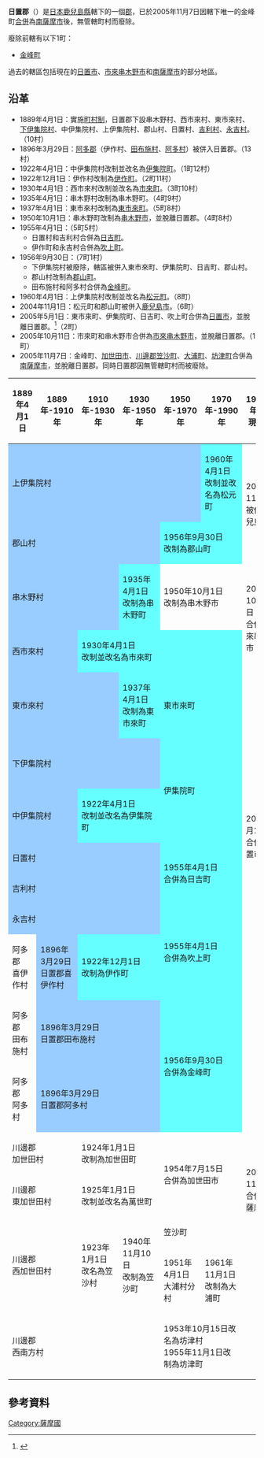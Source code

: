 {{日本郡 (廢除)
| 郡 = 日置郡
| 日文原名 = 日置郡
| 平假名 = ひおきぐん
| 羅馬字拼音 = Hioki-gun
| 廢除時間=2005年11月7日
| 廢除理由=無管轄町村|
| 廢除時處置='''日置郡'''、[[加世田市|加世田市]]、[[川邊郡_(鹿兒島縣)|川邊郡]] → [[南薩摩市|南薩摩市]]|
| 現在郡=南薩摩市|
| 地圖 = 
| 都道府縣 = 鹿兒島縣
| 編號 = 
| 町 = 1
| 村 = 
| 經度 = 
| 緯度 = 
| 註記 = 
|}}
'''日置郡'''（{{jpn|j=日置郡|hg=ひおきぐん|rm=Hioki gun|f=y}}）是[[日本|日本]][[鹿兒島縣|鹿兒島縣]]轄下的一個[[郡|郡]]，已於2005年11月7日因轄下唯一的金峰町[[市町村合併|合併]]為[[南薩摩市|南薩摩市]]後，無管轄町村而廢除。

廢除前轄有以下1町：
* [[金峰町|金峰町]]

過去的轄區包括現在的[[日置市|日置市]]、[[市來串木野市|市來串木野市]]和[[南薩摩市|南薩摩市]]的部分地區。

==沿革==
* 1889年4月1日：實施[[町村制|町村制]]，日置郡下設串木野村、西市來村、東市來村、[[下伊集院村|下伊集院村]]、中伊集院村、上伊集院村、郡山村、日置村、[[吉利村|吉利村]]、[[永吉村|永吉村]]。（10村）
* 1896年3月29日：[[阿多郡|阿多郡]]（伊作村、[[田布施村|田布施村]]、[[阿多村|阿多村]]）被併入日置郡。（13村）
* 1922年4月1日：中伊集院村改制並改名為[[伊集院町|伊集院町]]。（1町12村）
* 1922年12月1日：伊作村改制為[[伊作町|伊作町]]。（2町11村）
* 1930年4月1日：西市來村改制並改名為[[市來町|市來町]]。（3町10村）
* 1935年4月1日：串木野村改制為串木野町。（4町9村）
* 1937年4月1日：東市來村改制為[[東市來町|東市來町]]。（5町8村）
* 1950年10月1日：串木野町改制為[[串木野市|串木野市]]，並脫離日置郡。（4町8村）
* 1955年4月1日：（5町5村）
** 日置村和吉利村合併為[[日吉町|日吉町]]。
** 伊作町和永吉村合併為[[吹上町|吹上町]]。
* 1956年9月30日：（7町1村）
** 下伊集院村被廢除，轄區被併入東市來町、伊集院町、日吉町、郡山村。
** 郡山村改制為[[郡山町|郡山町]]。
** 田布施村和阿多村合併為[[金峰町|金峰町]]。
* 1960年4月1日：上伊集院村改制並改名為[[松元町|松元町]]。（8町）
* 2004年11月1日：松元町和郡山町被併入[[鹿兒島市|鹿兒島市]]。（6町）
* 2005年5月1日：東市來町、伊集院町、日吉町、吹上町合併為[[日置市|日置市]]，並脫離日置郡。<ref name="brief">{{Cite web| publisher=日置市政府| title=日置市的概要| url=http://www.city.hioki.lg.jp/modules/content/index.php?id=5| accessdate=2008年9月16日| language=ja| deadurl=yes| archiveurl=https://web.archive.org/web/20081211064012/http://www.city.hioki.lg.jp/modules/content/index.php?id=5| archivedate=2008年12月11日}}</ref>（2町）
* 2005年10月11日：市來町和串木野市合併為[[市來串木野市|市來串木野市]]，並脫離日置郡。（1町）
* 2005年11月7日：金峰町、[[加世田市|加世田市]]、[[川邊郡_(鹿兒島縣)|川邊郡]][[笠沙町|笠沙町]]、[[大浦町|大浦町]]、[[坊津町|坊津町]]合併為[[南薩摩市|南薩摩市]]，並脫離日置郡。同時日置郡因無管轄町村而被廢除。

{| class="wikitable" style="font-size:x-small"
! 1889年4月1日
! 1889年-1910年
! 1910年-1930年
! 1930年-1950年
! 1950年-1970年
! 1970年-1990年
! 1990年-現在
!現在
|-
| colspan=5 style="background-color:#9cf;" | 上伊集院村
| style="background-color:#6ff;" | 1960年4月1日<br>改制並改名為松元町
| rowspan=2 colspan=2 | 2004年11月1日<br>被併入鹿兒島市
|-
| colspan=4 style="background-color:#9cf;" | 郡山村
| colspan=2 style="background-color:#6ff;" | 1956年9月30日<br>改制為郡山町
|-
| colspan=3 style="background-color:#9cf;" | 串木野村
| style="background-color:#6ff;" | 1935年4月1日<br>改制為串木野町
| colspan=2 | 1950年10月1日<br>改制為串木野市
| rowspan=2 colspan=2 | 2005年10月11日<br>合併為市來串木野市
|-
| colspan=2 style="background-color:#9cf;" | 西市來村
| colspan=4 style="background-color:#6ff;" | 1930年4月1日<br>改制並改名為市來町
|-
| colspan=3 style="background-color:#9cf;" | 東市來村
| style="background-color:#6ff;" | 1937年4月1日<br>改制為東市來町
| rowspan=2 colspan=2 style="background-color:#6ff;" | <br>東市來町<br>　
| rowspan=8 colspan=2 | 2005年5月1日<br>合併為日置市
|-
| rowspan=2 colspan=4 style="background-color:#9cf;" | <br>下伊集院村<br>　
|-
| rowspan=2 colspan=2 style="background-color:#6ff;" | 伊集院町
|-
| colspan=2 style="background-color:#9cf;" | 中伊集院村
| colspan=2 style="background-color:#6ff;" | 1922年4月1日<br>改制並改名為伊集院町
|-
| colspan=4 style="background-color:#9cf;" | 日置村
| rowspan=2 colspan=2 style="background-color:#6ff;" | 1955年4月1日<br>合併為日吉町
|-
| colspan=4 style="background-color:#9cf;" | 吉利村
|-
| colspan=4 style="background-color:#9cf;" | 永吉村
| rowspan=2 colspan=2 style="background-color:#6ff;" | 1955年4月1日<br>合併為吹上町
|-
| 阿多郡<br>喜伊作村
| style="background-color:#9cf;" | 1896年3月29日<br>日置郡喜伊作村
| colspan=2 style="background-color:#6ff;" | 1922年12月1日<br>改制為伊作町
|-
| 阿多郡<br>田布施村
| colspan=3 style="background-color:#9cf;" | 1896年3月29日<br>日置郡田布施村
| rowspan=2 colspan=2 style="background-color:#6ff;" | 1956年9月30日<br>合併為金峰町
| rowspan=7 colspan=2 | 2005年11月7日<br>合併為南薩摩市
|-
| 阿多郡<br>阿多村
| colspan=3 style="background-color:#9cf;" | 1896年3月29日<br>日置郡阿多村
|-
| colspan=2 | 川邊郡<br>加世田村
| colspan=2 | 1924年1月1日<br>改制為加世田町
| rowspan=2 colspan=2 | 1954年7月15日<br>合併為加世田市
|-
| colspan=2 | 川邊郡<br>東加世田村
| colspan=2 |1925年1月1日<br>改制並改名為萬世町
|-
| rowspan=2 colspan=2 |川邊郡<br> 西加世田村
| rowspan=2 | 1923年1月1日<br>改名為笠沙村
| rowspan=2 | 1940年11月10日<br>改制為笠沙町
| colspan=2 | 笠沙町
|-
| 1951年4月1日<br>大浦村分村
| 1961年11月1日<br>改制為大浦町
|-
| colspan=4 | 川邊郡<br>西南方村
| colspan=2 | 1953年10月15日改名為坊津村<br>1955年11月1日改制為坊津町
|}

==參考資料==
{{reflist}}

{{薩摩國的郡}}


[[Category:薩摩國|Category:薩摩國]]